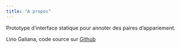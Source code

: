 ```yaml
---
title: "A propos"
---
```


Prototype d'interface statique pour annoter des paires d'appariement.

Lino Galiana, code source sur [Github](https://github.com/linogaliana/serverless-annotation-tool)
